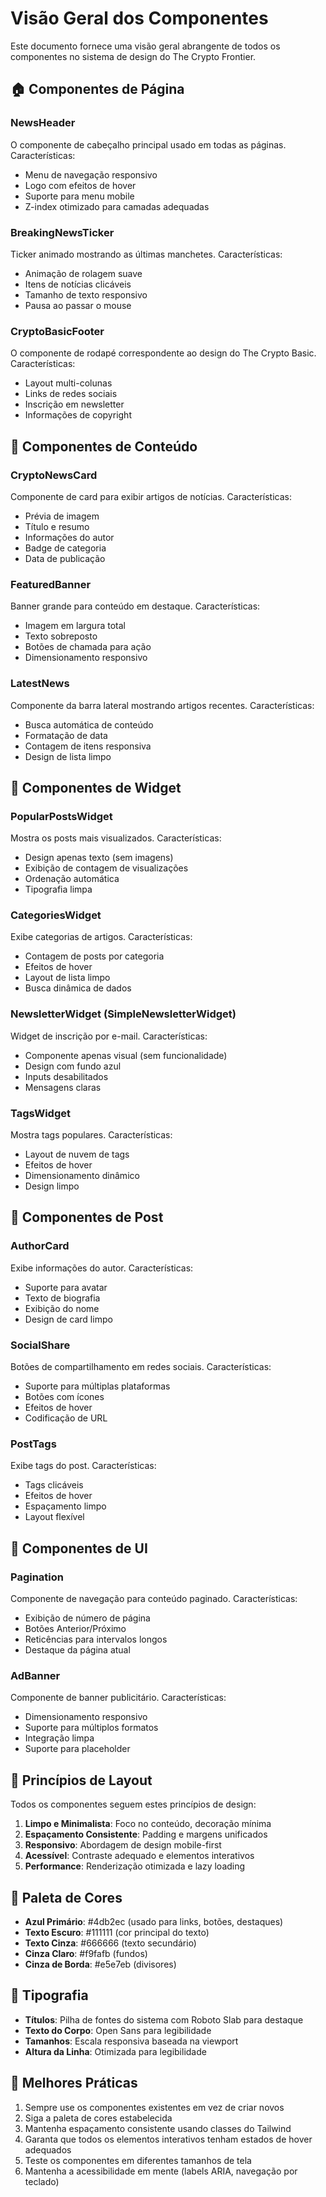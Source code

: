 
<Meta title="Visão Geral dos Componentes" />

# Visão Geral dos Componentes

Este documento fornece uma visão geral abrangente de todos os componentes no sistema de design do The Crypto Frontier.

## 🏠 Componentes de Página

### NewsHeader
O componente de cabeçalho principal usado em todas as páginas. Características:
- Menu de navegação responsivo
- Logo com efeitos de hover
- Suporte para menu mobile
- Z-index otimizado para camadas adequadas

### BreakingNewsTicker
Ticker animado mostrando as últimas manchetes. Características:
- Animação de rolagem suave
- Itens de notícias clicáveis
- Tamanho de texto responsivo
- Pausa ao passar o mouse

### CryptoBasicFooter
O componente de rodapé correspondente ao design do The Crypto Basic. Características:
- Layout multi-colunas
- Links de redes sociais
- Inscrição em newsletter
- Informações de copyright

## 📰 Componentes de Conteúdo

### CryptoNewsCard
Componente de card para exibir artigos de notícias. Características:
- Prévia de imagem
- Título e resumo
- Informações do autor
- Badge de categoria
- Data de publicação

### FeaturedBanner
Banner grande para conteúdo em destaque. Características:
- Imagem em largura total
- Texto sobreposto
- Botões de chamada para ação
- Dimensionamento responsivo

### LatestNews
Componente da barra lateral mostrando artigos recentes. Características:
- Busca automática de conteúdo
- Formatação de data
- Contagem de itens responsiva
- Design de lista limpo

## 🔧 Componentes de Widget

### PopularPostsWidget
Mostra os posts mais visualizados. Características:
- Design apenas texto (sem imagens)
- Exibição de contagem de visualizações
- Ordenação automática
- Tipografia limpa

### CategoriesWidget
Exibe categorias de artigos. Características:
- Contagem de posts por categoria
- Efeitos de hover
- Layout de lista limpo
- Busca dinâmica de dados

### NewsletterWidget (SimpleNewsletterWidget)
Widget de inscrição por e-mail. Características:
- Componente apenas visual (sem funcionalidade)
- Design com fundo azul
- Inputs desabilitados
- Mensagens claras

### TagsWidget
Mostra tags populares. Características:
- Layout de nuvem de tags
- Efeitos de hover
- Dimensionamento dinâmico
- Design limpo

## 📝 Componentes de Post

### AuthorCard
Exibe informações do autor. Características:
- Suporte para avatar
- Texto de biografia
- Exibição do nome
- Design de card limpo

### SocialShare
Botões de compartilhamento em redes sociais. Características:
- Suporte para múltiplas plataformas
- Botões com ícones
- Efeitos de hover
- Codificação de URL

### PostTags
Exibe tags do post. Características:
- Tags clicáveis
- Efeitos de hover
- Espaçamento limpo
- Layout flexível

## 🎨 Componentes de UI

### Pagination
Componente de navegação para conteúdo paginado. Características:
- Exibição de número de página
- Botões Anterior/Próximo
- Reticências para intervalos longos
- Destaque da página atual

### AdBanner
Componente de banner publicitário. Características:
- Dimensionamento responsivo
- Suporte para múltiplos formatos
- Integração limpa
- Suporte para placeholder

## 📐 Princípios de Layout

Todos os componentes seguem estes princípios de design:

1. **Limpo e Minimalista**: Foco no conteúdo, decoração mínima
2. **Espaçamento Consistente**: Padding e margens unificados
3. **Responsivo**: Abordagem de design mobile-first
4. **Acessível**: Contraste adequado e elementos interativos
5. **Performance**: Renderização otimizada e lazy loading

## 🎨 Paleta de Cores

- **Azul Primário**: #4db2ec (usado para links, botões, destaques)
- **Texto Escuro**: #111111 (cor principal do texto)
- **Texto Cinza**: #666666 (texto secundário)
- **Cinza Claro**: #f9fafb (fundos)
- **Cinza de Borda**: #e5e7eb (divisores)

## 📏 Tipografia

- **Títulos**: Pilha de fontes do sistema com Roboto Slab para destaque
- **Texto do Corpo**: Open Sans para legibilidade
- **Tamanhos**: Escala responsiva baseada na viewport
- **Altura da Linha**: Otimizada para legibilidade

## 🚀 Melhores Práticas

1. Sempre use os componentes existentes em vez de criar novos
2. Siga a paleta de cores estabelecida
3. Mantenha espaçamento consistente usando classes do Tailwind
4. Garanta que todos os elementos interativos tenham estados de hover adequados
5. Teste os componentes em diferentes tamanhos de tela
6. Mantenha a acessibilidade em mente (labels ARIA, navegação por teclado)